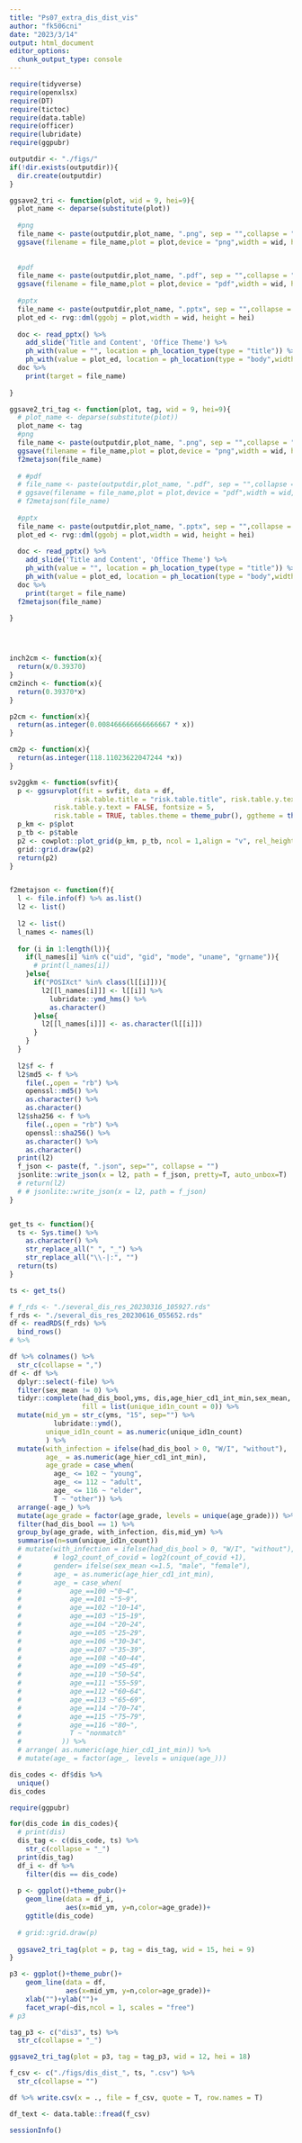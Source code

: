 ```yaml
---
title: "Ps07_extra_dis_dist_vis"
author: "fk506cni"
date: "2023/3/14"
output: html_document
editor_options: 
  chunk_output_type: console
---
```



```r
require(tidyverse)
require(openxlsx)
require(DT)
require(tictoc)
require(data.table)
require(officer)
require(lubridate)
require(ggpubr)
```

```r
outputdir <- "./figs/"
if(!dir.exists(outputdir)){
  dir.create(outputdir)
}

ggsave2_tri <- function(plot, wid = 9, hei=9){
  plot_name <- deparse(substitute(plot))
  
  #png
  file_name <- paste(outputdir,plot_name, ".png", sep = "",collapse = "")
  ggsave(filename = file_name,plot = plot,device = "png",width = wid, height = hei,dpi = 300,units = "cm")
  
  
  #pdf
  file_name <- paste(outputdir,plot_name, ".pdf", sep = "",collapse = "")
  ggsave(filename = file_name,plot = plot,device = "pdf",width = wid, height = hei,dpi = 300,units = "cm")
  
  #pptx
  file_name <- paste(outputdir,plot_name, ".pptx", sep = "",collapse = "")
  plot_ed <- rvg::dml(ggobj = plot,width = wid, height = hei)
  
  doc <- read_pptx() %>%
    add_slide('Title and Content', 'Office Theme') %>%
    ph_with(value = "", location = ph_location_type(type = "title")) %>%
    ph_with(value = plot_ed, location = ph_location(type = "body",width = cm2inch(wid), height = cm2inch(hei),left = 2, top = 2))
  doc %>%
    print(target = file_name)
  
}

ggsave2_tri_tag <- function(plot, tag, wid = 9, hei=9){
  # plot_name <- deparse(substitute(plot))
  plot_name <- tag
  #png
  file_name <- paste(outputdir,plot_name, ".png", sep = "",collapse = "")
  ggsave(filename = file_name,plot = plot,device = "png",width = wid, height = hei,dpi = 300,units = "cm")
  f2metajson(file_name)
  
  # #pdf
  # file_name <- paste(outputdir,plot_name, ".pdf", sep = "",collapse = "")
  # ggsave(filename = file_name,plot = plot,device = "pdf",width = wid, height = hei,dpi = 300,units = "cm")
  # f2metajson(file_name)
  
  #pptx
  file_name <- paste(outputdir,plot_name, ".pptx", sep = "",collapse = "")
  plot_ed <- rvg::dml(ggobj = plot,width = wid, height = hei)
  
  doc <- read_pptx() %>%
    add_slide('Title and Content', 'Office Theme') %>%
    ph_with(value = "", location = ph_location_type(type = "title")) %>%
    ph_with(value = plot_ed, location = ph_location(type = "body",width = cm2inch(wid), height = cm2inch(hei),left = 2, top = 2))
  doc %>%
    print(target = file_name)
  f2metajson(file_name)
  
}




inch2cm <- function(x){
  return(x/0.39370)
}
cm2inch <- function(x){
  return(0.39370*x)
}

p2cm <- function(x){
  return(as.integer(0.008466666666666667 * x))
}

cm2p <- function(x){
  return(as.integer(118.11023622047244 *x))
}

sv2ggkm <- function(svfit){
  p <- ggsurvplot(fit = svfit, data = df,
                risk.table.title = "risk.table.title", risk.table.y.text.col = TRUE,
           risk.table.y.text = FALSE, fontsize = 5,
           risk.table = TRUE, tables.theme = theme_pubr(), ggtheme = theme_pubr())
  p_km <- p$plot
  p_tb <- p$table
  p2 <- cowplot::plot_grid(p_km, p_tb, ncol = 1,align = "v", rel_heights = c(3,1))
  grid::grid.draw(p2)
  return(p2)
}


f2metajson <- function(f){
  l <- file.info(f) %>% as.list()
  l2 <- list()
  
  l2 <- list()
  l_names <- names(l)
  
  for (i in 1:length(l)){
    if(l_names[i] %in% c("uid", "gid", "mode", "uname", "grname")){
      # print(l_names[i])
    }else{
      if("POSIXct" %in% class(l[[i]])){
        l2[[l_names[i]]] <- l[[i]] %>% 
          lubridate::ymd_hms() %>% 
          as.character()
      }else{
        l2[[l_names[i]]] <- as.character(l[[i]])
      }
    }
  }
  
  l2$f <- f
  l2$md5 <- f %>% 
    file(.,open = "rb") %>% 
    openssl::md5() %>% 
    as.character() %>% 
    as.character()
  l2$sha256 <- f %>% 
    file(.,open = "rb") %>% 
    openssl::sha256() %>% 
    as.character() %>% 
    as.character()
  print(l2)
  f_json <- paste(f, ".json", sep="", collapse = "")
  jsonlite::write_json(x = l2, path = f_json, pretty=T, auto_unbox=T)
  # return(l2)
  # # jsonlite::write_json(x = l2, path = f_json)
}


get_ts <- function(){
  ts <- Sys.time() %>% 
    as.character() %>% 
    str_replace_all(" ", "_") %>% 
    str_replace_all("\\-|:", "")
  return(ts)
}

ts <- get_ts()
```

```r
# f_rds <- "./several_dis_res_20230316_105927.rds"
f_rds <- "./several_dis_res_20230616_055652.rds"
df <- readRDS(f_rds) %>% 
  bind_rows()
# %>%

df %>% colnames() %>% 
  str_c(collapse = ",")
df <- df %>%
  dplyr::select(-file) %>% 
  filter(sex_mean != 0) %>% 
  tidyr::complete(had_dis_bool,yms, dis,age_hier_cd1_int_min,sex_mean,
                  fill = list(unique_id1n_count = 0)) %>% 
  mutate(mid_ym = str_c(yms, "15", sep="") %>% 
           lubridate::ymd(),
         unique_id1n_count = as.numeric(unique_id1n_count)
         ) %>% 
  mutate(with_infection = ifelse(had_dis_bool > 0, "W/I", "without"),
         age_ = as.numeric(age_hier_cd1_int_min),
         age_grade = case_when(
           age_ <= 102 ~ "young",
           age_ <= 112 ~ "adult",
           age_ <= 116 ~ "elder",
           T ~ "other")) %>% 
  arrange(-age_) %>% 
  mutate(age_grade = factor(age_grade, levels = unique(age_grade))) %>% 
  filter(had_dis_bool == 1) %>% 
  group_by(age_grade, with_infection, dis,mid_ym) %>% 
  summarise(n=sum(unique_id1n_count))
  # mutate(with_infection = ifelse(had_dis_bool > 0, "W/I", "without"),
  #        # log2_count_of_covid = log2(count_of_covid +1),
  #        gender= ifelse(sex_mean <=1.5, "male", "female"),
  #        age_ = as.numeric(age_hier_cd1_int_min),
  #        age_ = case_when(
  #            age_==100 ~"0~4",
  #            age_==101 ~"5~9",
  #            age_==102 ~"10~14",
  #            age_==103 ~"15~19",
  #            age_==104 ~"20~24",
  #            age_==105 ~"25~29",
  #            age_==106 ~"30~34",
  #            age_==107 ~"35~39",
  #            age_==108 ~"40~44",
  #            age_==109 ~"45~49",
  #            age_==110 ~"50~54",
  #            age_==111 ~"55~59",
  #            age_==112 ~"60~64",
  #            age_==113 ~"65~69",
  #            age_==114 ~"70~74",
  #            age_==115 ~"75~79",
  #            age_==116 ~"80~",
  #            T ~ "nonmatch"
  #          )) %>% 
  # arrange( as.numeric(age_hier_cd1_int_min)) %>% 
  # mutate(age_ = factor(age_, levels = unique(age_)))

```


```r
dis_codes <- df$dis %>% 
  unique()
dis_codes

```


```r
require(ggpubr)

for(dis_code in dis_codes){
  # print(dis)
  dis_tag <- c(dis_code, ts) %>% 
    str_c(collapse = "_")
  print(dis_tag)
  df_i <- df %>% 
    filter(dis == dis_code) 
  
  p <- ggplot()+theme_pubr()+
    geom_line(data = df_i,
              aes(x=mid_ym, y=n,color=age_grade))+
    ggtitle(dis_code)
  
  # grid::grid.draw(p)
  
  ggsave2_tri_tag(plot = p, tag = dis_tag, wid = 15, hei = 9)
}
```


```r
p3 <- ggplot()+theme_pubr()+
    geom_line(data = df,
              aes(x=mid_ym, y=n,color=age_grade))+
    xlab("")+ylab("")+
    facet_wrap(~dis,ncol = 1, scales = "free")
# p3

tag_p3 <- c("dis3", ts) %>% 
  str_c(collapse = "_")

ggsave2_tri_tag(plot = p3, tag = tag_p3, wid = 12, hei = 18)
```

```r
f_csv <- c("./figs/dis_dist_", ts, ".csv") %>% 
  str_c(collapse = "")

df %>% write.csv(x = ., file = f_csv, quote = T, row.names = T)

df_text <- data.table::fread(f_csv)
```



```r
sessionInfo()
```

